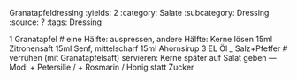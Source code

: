 Granatapfeldressing
:yields: 2
:category: Salate
:subcategory: Dressing
:source: ?
:tags: Dressing

1 Granatapfel
# eine Hälfte: auspressen, andere Hälfte: Kerne lösen
15ml Zitronensaft
15ml Senf, mittelscharf
15ml Ahornsirup
3 EL Öl
_ Salz+Pfeffer
# verrühen (mit Granatapfelsaft)
  servieren: Kerne später auf Salat geben
---
Mod: + Petersilie / + Rosmarin / Honig statt Zucker
